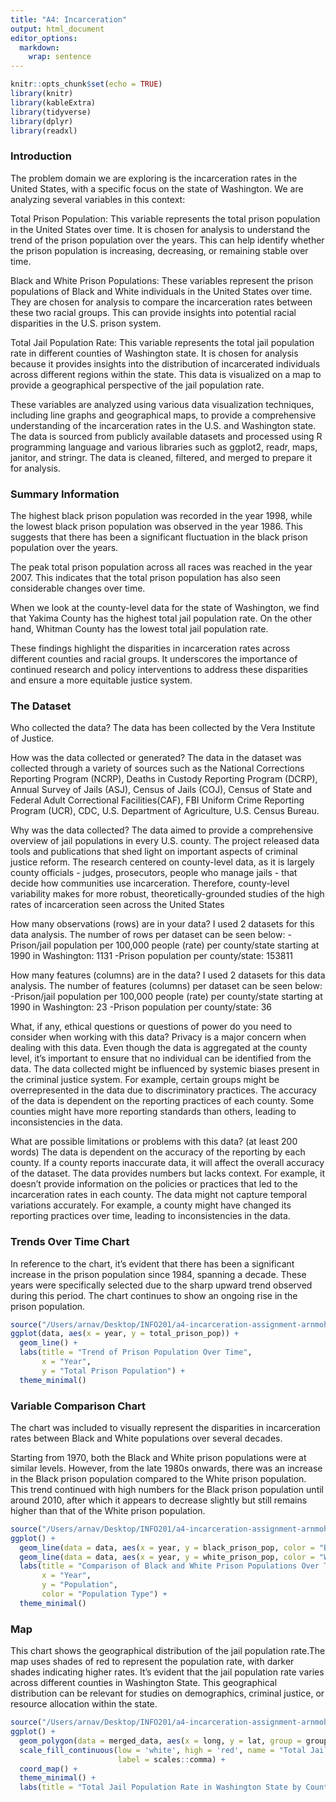```yaml
---
title: "A4: Incarceration"
output: html_document
editor_options: 
  markdown: 
    wrap: sentence
---
```


```r
knitr::opts_chunk$set(echo = TRUE)
library(knitr)
library(kableExtra)
library(tidyverse)
library(dplyr)
library(readxl)
```

### Introduction

The problem domain we are exploring is the incarceration rates in the United States, with a specific focus on the state of Washington.
We are analyzing several variables in this context:

Total Prison Population: This variable represents the total prison population in the United States over time.
It is chosen for analysis to understand the trend of the prison population over the years.
This can help identify whether the prison population is increasing, decreasing, or remaining stable over time.

Black and White Prison Populations: These variables represent the prison populations of Black and White individuals in the United States over time.
They are chosen for analysis to compare the incarceration rates between these two racial groups.
This can provide insights into potential racial disparities in the U.S. prison system.

Total Jail Population Rate: This variable represents the total jail population rate in different counties of Washington state.
It is chosen for analysis because it provides insights into the distribution of incarcerated individuals across different regions within the state.
This data is visualized on a map to provide a geographical perspective of the jail population rate.

These variables are analyzed using various data visualization techniques, including line graphs and geographical maps, to provide a comprehensive understanding of the incarceration rates in the U.S. and Washington state.
The data is sourced from publicly available datasets and processed using R programming language and various libraries such as ggplot2, readr, maps, janitor, and stringr.
The data is cleaned, filtered, and merged to prepare it for analysis.

### Summary Information

The highest black prison population was recorded in the year 1998, while the lowest black prison population was observed in the year 1986.
This suggests that there has been a significant fluctuation in the black prison population over the years.

The peak total prison population across all races was reached in the year 2007.
This indicates that the total prison population has also seen considerable changes over time.

When we look at the county-level data for the state of Washington, we find that Yakima County has the highest total jail population rate.
On the other hand, Whitman County has the lowest total jail population rate.

These findings highlight the disparities in incarceration rates across different counties and racial groups.
It underscores the importance of continued research and policy interventions to address these disparities and ensure a more equitable justice system.

### The Dataset

Who collected the data?
The data has been collected by the Vera Institute of Justice.

How was the data collected or generated?
The data in the dataset was collected through a variety of sources such as the National Corrections Reporting Program (NCRP), Deaths in Custody Reporting Program (DCRP), Annual Survey of Jails (ASJ), Census of Jails (COJ), Census of State and Federal Adult Correctional Facilities(CAF), FBI Uniform Crime Reporting Program (UCR), CDC, U.S. Department of Agriculture, U.S. Census Bureau.

Why was the data collected?
The data aimed to provide a comprehensive overview of jail populations in every U.S. county.
The project released data tools and publications that shed light on important aspects of criminal justice reform.
The research centered on county-level data, as it is largely county officials - judges, prosecutors, people who manage jails - that decide how communities use incarceration.
Therefore, county-level variability makes for more robust, theoretically-grounded studies of the high rates of incarceration seen across the United States

How many observations (rows) are in your data?
I used 2 datasets for this data analysis.
The number of rows per dataset can be seen below: -Prison/jail population per 100,000 people (rate) per county/state starting at 1990 in Washington: 1131 -Prison population per county/state: 153811

How many features (columns) are in the data?
I used 2 datasets for this data analysis.
The number of features (columns) per dataset can be seen below: -Prison/jail population per 100,000 people (rate) per county/state starting at 1990 in Washington: 23 -Prison population per county/state: 36

What, if any, ethical questions or questions of power do you need to consider when working with this data?
Privacy is a major concern when dealing with this data.
Even though the data is aggregated at the county level, it’s important to ensure that no individual can be identified from the data.
The data collected might be influenced by systemic biases present in the criminal justice system.
For example, certain groups might be overrepresented in the data due to discriminatory practices.
The accuracy of the data is dependent on the reporting practices of each county.
Some counties might have more reporting standards than others, leading to inconsistencies in the data.

What are possible limitations or problems with this data?
(at least 200 words) The data is dependent on the accuracy of the reporting by each county.
If a county reports inaccurate data, it will affect the overall accuracy of the dataset.
The data provides numbers but lacks context.
For example, it doesn’t provide information on the policies or practices that led to the incarceration rates in each county.
The data might not capture temporal variations accurately.
For example, a county might have changed its reporting practices over time, leading to inconsistencies in the data.

### Trends Over Time Chart

In reference to the chart, it’s evident that there has been a significant increase in the prison population since 1984, spanning a decade.
These years were specifically selected due to the sharp upward trend observed during this period.
The chart continues to show an ongoing rise in the prison population.

```r
source("/Users/arnav/Desktop/INFO201/a4-incarceration-assignment-arnmoh18/prison_population_overtime.R")
ggplot(data, aes(x = year, y = total_prison_pop)) +
  geom_line() +
  labs(title = "Trend of Prison Population Over Time",
       x = "Year",
       y = "Total Prison Population") +
  theme_minimal()
```

### Variable Comparison Chart

The chart was included to visually represent the disparities in incarceration rates between Black and White populations over several decades.

Starting from 1970, both the Black and White prison populations were at similar levels.
However, from the late 1980s onwards, there was an increase in the Black prison population compared to the White prison population.
This trend continued with high numbers for the Black prison population until around 2010, after which it appears to decrease slightly but still remains higher than that of the White prison population.

```r
source("/Users/arnav/Desktop/INFO201/a4-incarceration-assignment-arnmoh18/prison_population_overtime.R")
ggplot() +
  geom_line(data = data, aes(x = year, y = black_prison_pop, color = "Black Prison Population")) +
  geom_line(data = data, aes(x = year, y = white_prison_pop, color = "White Prison Population")) +
  labs(title = "Comparison of Black and White Prison Populations Over Time",
       x = "Year",
       y = "Population",
       color = "Population Type") +
  theme_minimal()
```

### Map

This chart shows the geographical distribution of the jail population rate.The map uses shades of red to represent the population rate, with darker shades indicating higher rates. It’s evident that the jail population rate varies across different counties in Washington State. This geographical distribution can be relevant for studies on demographics, criminal justice, or resource allocation within the state.

```r
source("/Users/arnav/Desktop/INFO201/a4-incarceration-assignment-arnmoh18/rate_wa.R")
ggplot() +
  geom_polygon(data = merged_data, aes(x = long, y = lat, group = group, fill = total_jail_pop_rate), color = "black", size = 0.1) +
  scale_fill_continuous(low = 'white', high = 'red', name = "Total Jail Pop. Rate",
                        label = scales::comma) +
  coord_map() +
  theme_minimal() +
  labs(title = "Total Jail Population Rate in Washington State by County")
```

